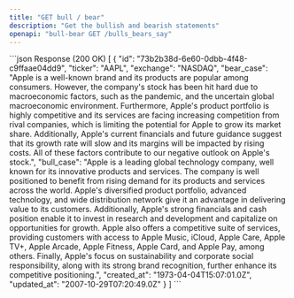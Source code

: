 ```yaml
---
title: "GET bull / bear"
description: "Get the bullish and bearish statements"
openapi: "bull-bear GET /bulls_bears_say"
---
```


<ResponseExample>
```json Response (200 OK)
[
{
  "id": "73b2b38d-6e60-0dbb-4f48-c9ffaae04dd9",
  "ticker": "AAPL",
  "exchange": "NASDAQ",
  "bear_case": "Apple is  a well-known brand and its products are popular among consumers. However, the company's stock has been hit hard due to macroeconomic factors, such as the pandemic, and the uncertain global macroeconomic environment. Furthermore, Apple's product portfolio is highly competitive and its services are facing increasing competition from rival companies, which is limiting the potential for Apple to grow its market share. Additionally, Apple's current financials and future guidance suggest that its growth rate will slow and its margins will be impacted by rising costs. All of these factors contribute to our negative outlook on Apple's stock.",
  "bull_case": "Apple is  a leading global technology company, well known for its innovative products and services. The company is well positioned to benefit from rising demand for its products and services across the world. Apple's diversified product portfolio, advanced technology, and wide distribution network give it an advantage in delivering value to its customers. Additionally, Apple's strong financials and cash position enable it to invest in research and development and capitalize on opportunities for growth. Apple also offers a competitive suite of services, providing customers with access to Apple Music, iCloud, Apple Care, Apple TV+, Apple Arcade, Apple Fitness, Apple Card, and Apple Pay, among others. Finally, Apple's focus on sustainability and corporate social responsibility, along with its strong brand recognition, further enhance its competitive positioning.",
  "created_at": "1973-04-04T15:07:01.0Z",
  "updated_at": "2007-10-29T07:20:49.0Z"
}
]
```
</ResponseExample>
